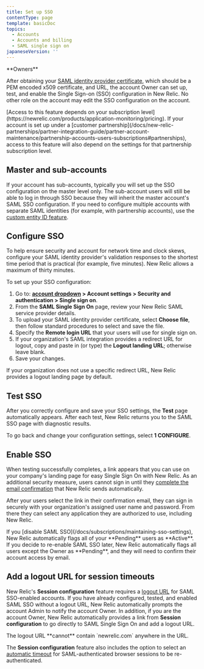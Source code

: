 ```yaml
---
title: Set up SSO
contentType: page
template: basicDoc
topics:
  - Accounts
  - Accounts and billing
  - SAML single sign on
japaneseVersion: ''
---
```


<Callout variant="tip">
  **Owners**
</Callout>

After obtaining your [SAML identity provider certificate](/docs/subscriptions/saml-service-providers), which should be a PEM encoded x509 certificate, and URL, the account Owner can set up, test, and enable the Single Sign-on (SSO) configuration in New Relic. No other role on the account may edit the SSO configuration on the account.

<Callout variant="tip">
  [Access to this feature depends on your subscription level](https://newrelic.com/products/application-monitoring/pricing). If your account is set up under a [customer partnership](/docs/new-relic-partnerships/partner-integration-guide/partner-account-maintenance/partnership-accounts-users-subscriptions#partnerships), access to this feature will also depend on the settings for that partnership subscription level.
</Callout>

## Master and sub-accounts

If your account has sub-accounts, typically you will set up the SSO configuration on the master level only. The sub-account users will still be able to log in through SSO because they will inherit the master account's SAML SSO configuration. If you need to configure multiple accounts with separate SAML identities (for example, with partnership accounts), use the [custom entity ID feature](/docs/accounts-partnerships/accounts/saml-single-sign/configure-saml-multiple-accounts).

## Configure SSO

To help ensure security and account for network time and clock skews, configure your SAML identity provider's validation responses to the shortest time period that is practical (for example, five minutes). New Relic allows a maximum of thirty minutes.

To set up your SSO configuration:

1. Go to: **[account dropdown](/docs/accounts-partnerships/education/getting-started-new-relic/glossary#account-dropdown) > Account settings > Security and authentication > Single sign on**.
2. From the **SAML Single Sign On** page, review your New Relic SAML service provider details.
3. To upload your SAML identity provider certificate, select **Choose file**, then follow standard procedures to select and save the file.
4. Specify the **Remote login URL** that your users will use for single sign on.
5. If your organization's SAML integration provides a redirect URL for logout, copy and paste in (or type) the **Logout landing URL**; otherwise leave blank.
6. Save your changes.

<Callout variant="tip">
  If your organization does not use a specific redirect URL, New Relic provides a logout landing page by default.
</Callout>

## Test SSO

After you correctly configure and save your SSO settings, the **Test** page automatically appears. After each test, New Relic returns you to the SAML SSO page with diagnostic results.

To go back and change your configuration settings, select **1 CONFIGURE**.

## Enable SSO

When testing successfully completes, a link appears that you can use on your company's landing page for easy Single Sign On with New Relic. As an additional security measure, users cannot sign in until they [complete the email confirmation](/docs/subscriptions/adding-users-to-saml-accounts) that New Relic sends automatically.

After your users select the link in their confirmation email, they can sign in securely with your organization's assigned user name and password. From there they can select any application they are authorized to use, including New Relic.

<Callout variant="caution">
  If you [disable SAML SSO](/docs/subscriptions/maintaining-sso-settings), New Relic automatically flags all of your **Pending** users as **Active**. If you decide to re-enable SAML SSO later, New Relic automatically flags all users except the Owner as **Pending**, and they will need to confirm their account access by email.
</Callout>

## Add a logout URL for session timeouts

New Relic's **Session configuration** feature requires a [logout URL](/docs/subscriptions/setting-session-timeouts#saml_session) for SAML SSO-enabled accounts. If you have already configured, tested, and enabled SAML SSO without a logout URL, New Relic automatically prompts the account Admin to notify the account Owner. In addition, if you are the account Owner, New Relic automatically provides a link from **Session configuration** to go directly to SAML Single Sign On and add a logout URL.

<Callout variant="important">
  The logout URL **cannot** contain `newrelic.com` anywhere in the URL.
</Callout>

The **Session configuration** feature also includes the option to select an [automatic timeout](/docs/subscriptions/setting-session-timeouts#saml_reauthentication) for SAML-authenticated browser sessions to be re-authenticated.
